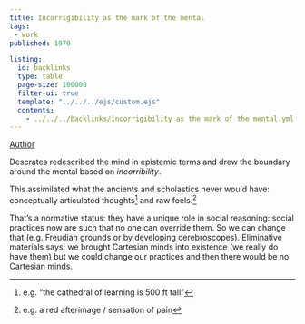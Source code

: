 ```yaml
---
title: Incorrigibility as the mark of the mental
tags: 
 - work
published: 1970

listing:
  id: backlinks
  type: table
  page-size: 100000
  filter-ui: true
  template: "../../../ejs/custom.ejs"
  contents:
    - ../../../backlinks/incorrigibility as the mark of the mental.yml
---
```


[Author](/docs/phil/people/Richard Rorty.html)

Descrates redescribed the mind in epistemic terms and drew the boundary around the mental based on *incorribility*. 


This assimilated what the ancients and scholastics never would have: conceptually articulated thoughts[^at] and raw feels.[^rf] 

That's a normative status: they have a unique role in social reasoning: social practices now are such that no one can override them. So we can change that (e.g. Freudian grounds or by developing cerebroscopes). Eliminative materials says: we brought Cartesian minds into existence (we really do have them) but we could change our practices and then there would be no Cartesian minds.


[^at]: e.g. "the cathedral of learning is 500 ft tall"
[^rf]: e.g. a red afterimage / sensation of pain
